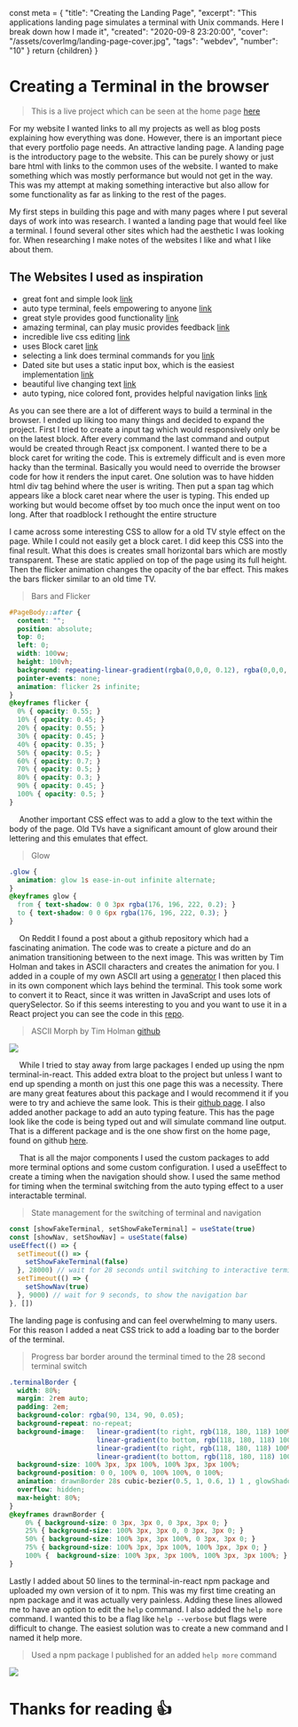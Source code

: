   const meta = {
    "title": "Creating the Landing Page",
    "excerpt": "This applications landing page simulates a terminal with Unix commands. Here I break down how I made it",
    "created": "2020-09-8 23:20:00",
    "cover": "/assets/coverImg/landing-page-cover.jpg",
    "tags": "webdev",
    "number": "10"
  }
  return <Layout meta={meta}>{children}</Layout>
}

# Creating a Terminal in the browser

> This is a live project which can be seen at the home page [here](https://codabool.com)

For my website I wanted links to all my projects as well as blog posts
explaining how everything was done. However, there is an important piece that every
portfolio page needs. An attractive landing page. A landing page is the introductory page to the website.
This can be purely showy or just bare html with links to the common uses of the website.
I wanted to make something which was mostly performance but would not get in the way.
This was my attempt at making something
interactive but also allow for some functionality as far as linking to the rest of the pages.

My first steps in building this page and with many pages where I put several days of work into was research.
I wanted a landing page that would feel like a terminal.
I found several other sites which had the aesthetic I was looking for.
When researching I make notes of the websites I like and what I like about them.

## The Websites I used as inspiration
- great font and simple look [link](https://mikehodgson.com/)  
- auto type terminal, feels empowering to anyone [link](http://hackertyper.com/)  
- great style provides good functionality [link](https://aerolab.co/coding-challenge)  
- amazing terminal, can play music provides feedback [link](https://cmd.to/fm)  
- incredible live css editing [link](https://www.strml.net/)  
- uses Block caret [link](https://www.masswerk.at/jsuix/index.html)  
- selecting a link does terminal commands for you [link](https://www.robscanlon.com/encom-boardroom)  
- Dated site but uses a static input box, which is the easiest implementation [link](https://brkmnd.com/)  
- beautiful live changing text [link](https://ertdfgcvb.xyz/)  
- auto typing, nice colored font, provides helpful navigation links [link](https://pradyuman7.github.io/)

As you can see there are a lot of different ways to build a terminal in the browser.
I ended up liking too many things and decided to expand the project.
First I tried to create a input tag which would responsively only be on the latest block.
After every command the last command and output would be created through React jsx component.
I wanted there to be a block caret for writing the code.
This is extremely difficult and is even more hacky than the terminal.
Basically you would need to override the browser code for how it renders the input caret.
One solution was to have hidden html div tag behind where the user is writing.
Then put a span tag which appears like a block caret near where the user is typing.
This ended up working but would become offset by too much once the input went on too long.
After that roadblock I rethought the entire structure

I came across some interesting CSS to allow for a old TV style effect on the page.
While I could not easily get a block caret. I did keep this CSS into the final result.
What this does is creates small horizontal bars which are mostly transparent.
These are static applied on top of the page using its full height.
Then the flicker animation changes the opacity of the bar effect.
This makes the bars flicker similar to an old time TV.

> Bars and Flicker
```css
#PageBody::after {
  content: "";
  position: absolute;
  top: 0;
  left: 0;
  width: 100vw;
  height: 100vh;
  background: repeating-linear-gradient(rgba(0,0,0, 0.12), rgba(0,0,0, 0.1) , transparent 10px, transparent 12px );
  pointer-events: none;
  animation: flicker 2s infinite;
}
@keyframes flicker {
  0% { opacity: 0.55; }
  10% { opacity: 0.45; }
  20% { opacity: 0.55; }
  30% { opacity: 0.45; }
  40% { opacity: 0.35; }
  50% { opacity: 0.5; }
  60% { opacity: 0.7; }
  70% { opacity: 0.5; }
  80% { opacity: 0.3; }
  90% { opacity: 0.45; }
  100% { opacity: 0.5; }
}
```

&emsp;
Another important CSS effect was to add a glow to the text within the body of the page.
Old TVs have a significant amount of glow around their lettering and this emulates that effect.

> Glow
```css
.glow {
  animation: glow 1s ease-in-out infinite alternate;
}
@keyframes glow {
  from { text-shadow: 0 0 3px rgba(176, 196, 222, 0.2); }
  to { text-shadow: 0 0 6px rgba(176, 196, 222, 0.3); }
}
```

&emsp;
On Reddit I found a post about a github repository which had a fascinating animation.
The code was to create a picture and do an animation transitioning between to the next image.
This was written by Tim Holman and takes in ASCII characters and creates the animation for you.
I added in a couple of my own ASCII art using a [generator](https://www.coolgenerator.com/ascii-text-generator)
I then placed this in its own component which lays behind the terminal.
This took some work to convert it to React, since it was written in JavaScript and uses lots of querySelector.
So if this seems interesting to you and you want to use it in a React project you can see the code in this [repo](https://github.com/CodaBool/nextjs-codabool).

> ASCII Morph by Tim Holman [github](https://github.com/tholman/ascii-morph)

<Img src="/assets/byPost/10/ascii-morph.gif" size="lg" />

&emsp;
While I tried to stay away from large packages I ended up using the npm terminal-in-react.
This added extra bloat to the project but unless I want to end up spending a month on just this one page this was a necessity.
There are many great features about this package and I would recommend it if you were to try and achieve the same look.
This is their [github page](https://github.com/dongy7/react-animated-term). I also added another package to add an auto typing feature.
This has the page look like the code is being typed out and will simulate command line output.
That is a different package and is the one show first on the home page, found on github [here](https://github.com/rohanchandra/react-terminal-component).

&emsp;
That is all the major components I used the custom packages to add more terminal options and some custom configuration.
I used a useEffect to create a timing when the navigation should show.
I used the same method for timing when the terminal switching from the auto typing effect to a user interactable terminal.

> State management for the switching of terminal and navigation
```js
const [showFakeTerminal, setShowFakeTerminal] = useState(true)
const [showNav, setShowNav] = useState(false)
useEffect(() => {
  setTimeout(() => {
    setShowFakeTerminal(false)
  }, 28000) // wait for 28 seconds until switching to interactive terminal
  setTimeout(() => {
    setShowNav(true)
  }, 9000) // wait for 9 seconds, to show the navigation bar
}, [])
```

The landing page is confusing and can feel overwhelming to many users.
For this reason I added a neat CSS trick to add a loading bar to the border of the terminal.

> Progress bar border around the terminal timed to the 28 second terminal switch 
```css
.terminalBorder {
  width: 80%;
  margin: 2rem auto;
  padding: 2em;
  background-color: rgba(90, 134, 90, 0.05);
  background-repeat: no-repeat;
  background-image:   linear-gradient(to right, rgb(118, 180, 118) 100%, rgb(118, 180, 118) 100%),
                      linear-gradient(to bottom, rgb(118, 180, 118) 100%, rgb(118, 180, 118) 100%),
                      linear-gradient(to right, rgb(118, 180, 118) 100%, rgb(118, 180, 118) 100%),
                      linear-gradient(to bottom, rgb(118, 180, 118) 100%, rgb(118, 180, 118) 100%);
  background-size: 100% 3px, 3px 100%, 100% 3px, 3px 100%;
  background-position: 0 0, 100% 0, 100% 100%, 0 100%;
  animation: drawnBorder 28s cubic-bezier(0.5, 1, 0.6, 1) 1 , glowShadow 34s normal forwards ease-in-out;
  overflow: hidden;
  max-height: 80%;
}
@keyframes drawnBorder {
    0% { background-size: 0 3px, 3px 0, 0 3px, 3px 0; }
    25% { background-size: 100% 3px, 3px 0, 0 3px, 3px 0; }
    50% { background-size: 100% 3px, 3px 100%, 0 3px, 3px 0; }
    75% { background-size: 100% 3px, 3px 100%, 100% 3px, 3px 0; }
    100% {  background-size: 100% 3px, 3px 100%, 100% 3px, 3px 100%; }
}
```

Lastly I added about 50 lines to the terminal-in-react npm package and uploaded my own version of it to npm.
This was my first time creating an npm package and it was actually very painless.
Adding these lines allowed me to have an option to edit the `help` command.
I also added the `help more` command. I wanted this to be a flag like `help --verbose` but flags were difficult to change.
The easiest solution was to create a new command and I named it help more.

> Used a npm package I published for an added `help more` command

<Img src="/assets/byPost/landing-page/help-more.PNG" size="lg" />

# Thanks for reading 👍